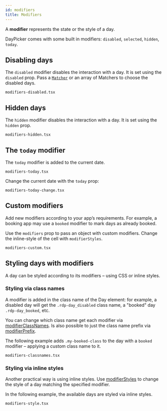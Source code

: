 ```yaml
---
id: modifiers
title: Modifiers
---
```


A **modifier** represents the state or the style of a day.

DayPicker comes with some built in modifiers: `disabled`, `selected`, `hidden`,
`today`.

## Disabling days

The `disabled` modifier disables the interaction with a day. It is set using the
`disabled` prop. Pass a [`Matcher`](/api/types/matcher) or an array of Matchers
to choose the disabled days.

```include
modifiers-disabled.tsx
```

## Hidden days

The `hidden` modifier disables the interaction with a day. It is set using the `hidden` prop.

```include
modifiers-hidden.tsx
```

## The `today` modifier

The `today` modifier is added to the current date.

```include
modifiers-today.tsx
```

Change the current date with the `today` prop:

```include
modifiers-today-change.tsx
```

## Custom modifiers

Add new modifiers according to your app’s requirements. For example, a booking
app may use a `booked` modifier to mark days as already booked.

Use the `modifiers` prop to pass an object with custom modifiers. Change the
inline-style of the cell with `modifierStyles`.

```include
modifiers-custom.tsx
```

## Styling days with modifiers

A day can be styled according to its modifiers – using CSS or inline
styles.

### Styling via class names

A modifier is added in the class name of the Day element: for example, a disabled day will get the `.rdp-day_disabled` class name,
a "booked" day `.rdp-day_booked`, etc.

You can change which class name get each modifier via
[modifierClassNames](/api/interfaces/daypickerbase#modifiersclassnames). Is also
possible to just the class name prefix via
[modifierPrefix](/api/interfaces/daypickerbase#modifierPrefix).

The following example adds `.my-booked-class` to the day with a `booked` modifier – applying a custom class name to it.

```include
modifiers-classnames.tsx
```

### Styling via inline styles

Another practical way is using inline styles. Use
[modifierStyles](/api/interfaces/daypickerbase#modifierstyles) to change the
style of a day matching the specified modifier.

In the following example, the available days are styled via inline styles.

```include
modifiers-style.tsx
```
